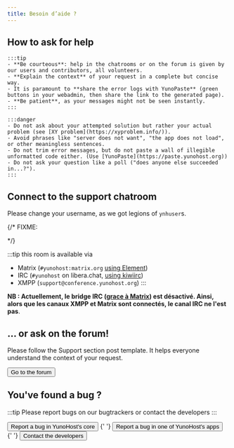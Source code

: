 ```yaml
---
title: Besoin d’aide ?
---
```


## How to ask for help

<Columns> 
  <Column className='text--left'>
  
    :::tip
    - **Be courteous**: help in the chatrooms or on the forum is given by our users and contributors, all volunteers.
    - **Explain the context** of your request in a complete but concise way.
    - It is paramount to **share the error logs with YunoPaste** (green buttons in your webadmin, then share the link to the generated page).
    - **Be patient**, as your messages might not be seen instantly.
    :::

  </Column>
  <Column className='text--left'>

    :::danger
    - Do not ask about your attempted solution but rather your actual problem (see [XY problem](https://xyproblem.info/)).
    - Avoid phrases like "server does not want", "the app does not load", or other meaningless sentences.
    - Do not trim error messages, but do not paste a wall of illegible unformatted code either. (Use [YunoPaste](https://paste.yunohost.org))
    - Do not ask your question like a poll ("does anyone else succeeded in...?").
    :::

  </Column>
</Columns>

## Connect to the support chatroom

Please change your username, as we got legions of `ynhuser`s.

{/* FIXME:
<!-- [center]
<iframe src="https://kiwiirc.com/nextclient/?settings=d7be8b3b102382f81da862419a65c9b1" style="width:100%;height:450px;border:0;display:block"></iframe>
[/center] --> */}

:::tip
this room is available via
- Matrix (`#yunohost:matrix.org` [using Element](https://riot.im/app/#/room/#yunohost:matrix.org?target=_blank))
- IRC (`#yunohost` on libera.chat, [using kiwiirc](https://web.libera.chat/#yunohost))
- XMPP (`support@conference.yunohost.org`)
:::

**NB : Actuellement, le bridge IRC ([grace à Matrix](https://libera.chat/guides/faq#are-bridges-allowed)) est désactivé. Ainsi, alors que les canaux XMPP et Matrix sont connectés, le canal IRC ne l'est pas**.

## ... or ask on the forum!

Please follow the Support section post template. It helps everyone understand the context of your request.

<div class="text--center">
<Button url="https://forum.yunohost.org/?target=_blank&classes=btn,btn-lg,btn-success" color="green"><FAIcon icon='fa-comment'/> Go to the forum</Button>
</div>

## You've found a bug ?

:::tip
Please report bugs on our bugtrackers or contact the developers
:::

<div class="text--center">
  <Button url="https://github.com/yunohost/issues/issues?target=_blank&classes=btn,btn-lg,btn-warning" color="red"><FAIcon icon='fa-exclamation-circle'/> Report a bug in YunoHost's core</Button>
  {' '}
  <Button url="https://github.com/YunoHost-Apps?target=_blank&classes=btn,btn-lg,btn-warning" color="orange"><FAIcon icon='fa-exclamation-circle'/> Report a bug in one of YunoHost's apps</Button>
  {' '}
  <Button url="https://web.libera.chat/#yunohost-dev&classes=btn,btn-lg,btn-warning" color="lightblue"><FAIcon icon='fa-comment'/> Contact the developers</Button>
</div>
